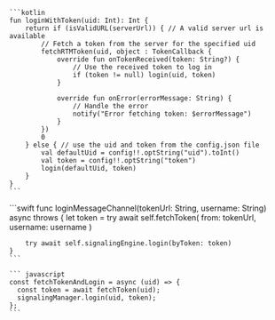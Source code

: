 <PlatformWrapper platform='android'>

    ```kotlin
    fun loginWithToken(uid: Int): Int {
        return if (isValidURL(serverUrl)) { // A valid server url is available
            // Fetch a token from the server for the specified uid
            fetchRTMToken(uid, object : TokenCallback {
                override fun onTokenReceived(token: String?) {
                    // Use the received token to log in
                    if (token != null) login(uid, token)
                }

                override fun onError(errorMessage: String) {
                    // Handle the error
                    notify("Error fetching token: $errorMessage")
                }
            })
            0
        } else { // use the uid and token from the config.json file
            val defaultUid = config!!.optString("uid").toInt()
            val token = config!!.optString("token")
            login(defaultUid, token)
        }
    }
    ```

</PlatformWrapper>
<PlatformWrapper platform={['ios','macos']}>
    ```swift
    func loginMessageChannel(tokenUrl: String, username: String) async throws {
        let token = try await self.fetchToken(
            from: tokenUrl, username: username
        )

        try await self.signalingEngine.login(byToken: token)
    }
    ```
</PlatformWrapper>
<PlatformWrapper platform = 'web'>

    ``` javascript
    const fetchTokenAndLogin = async (uid) => {
      const token = await fetchToken(uid);
      signalingManager.login(uid, token);
    };
    ```
      
</PlatformWrapper>

